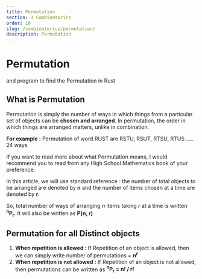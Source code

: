 ```yaml
---
title: Permutation
section: 3 Combinatorics
order: 10
slug: /combinatorics/permutation/
description: Permutation
---
```


# Permutation
and program to find the Permutation in Rust

## What is Permutation

Permutation is simply the number of ways in which things from a particular set of objects can be **chosen and arranged**. In permutation, the order in which things are arranged matters, unlike in combination.

**For example :** Permutation of word RUST are RSTU, RSUT, RTSU, RTUS ..... 24 ways

If you want to read more about what Permutation means, I would recommend you to read from any High School Mathematics book of your preference.

In this article, we will use standard reference : the number of total objects to be arranged are denoted by **n** and the number of items chosen at a time are denoted by **r**.

So, total number of ways of arranging *n* items taking *r* at a time is written **<sup>n</sup>P<sub>r</sub>**. It will also be written as **P(n, r)**

## Permutation for all Distinct objects

1. **When repetition is allowed :** If Repetition of an object is allowed, then we can simply write number of permutations = **n<sup>r</sup>**
2. **When repetition is not allowed :** If Repetition of an object is not allowed, then permutations can be written as  **<sup>n</sup>P<sub>r</sub> = n! / r!**
